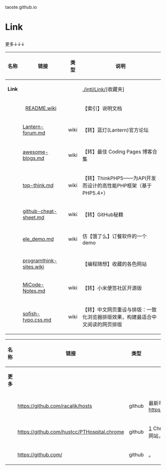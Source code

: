 taoste.github.io

<h1>Link</h1>
更多↓↓↓
{|
! 名称 !! 链接 !! 类型 !! 说明
|-
| '''Link''' || &nbsp;  ||  &nbsp; || [https://github.com/taoste/taoste.github.io/tree/master/intl/Link ./intl/Link/][收藏夹] 
|-
|  &nbsp;  ||   [https://github.com/taoste/taoste.github.io/blob/master/intl/Link/README.wiki README.wiki] ||  &nbsp;  || 【索引】说明文档
|-
|  &nbsp; || [https://github.com/taoste/taoste.github.io/blob/master/intl/Link/Lantern-forum.md Lantern-forum.md] || wiki || 
【转】蓝灯(Lantern)官方论坛
|-
|  &nbsp; || [https://github.com/taoste/taoste.github.io/blob/master/intl/Link/awesome-blogs.md awesome-blogs.md] || wiki || 
【转】最佳 Coding Pages 博客合集
|-
|  &nbsp; || [https://github.com/taoste/taoste.github.io/blob/master/intl/Link/top-think.md top-think.md] || wiki || 
【转】ThinkPHP5——为API开发而设计的高性能PHP框架（基于PHP5.4+）
|-
|  &nbsp; || [https://github.com/taoste/taoste.github.io/blob/master/intl/Link/github-cheat-sheet.md github-cheat-sheet.md] || wiki || 【转】GitHub秘籍
|-
|  &nbsp; || [https://github.com/taoste/taoste.github.io/blob/master/intl/Link/ele_demo.md ele_demo.md] || wiki ||仿【饿了么】订餐软件的一个demo
|-
|  &nbsp;  || [https://github.com/taoste/taoste.github.io/blob/master/intl/Link/programthink-sites.wiki programthink-sites.wiki] ||  &nbsp;  || 【编程随想】收藏的各色网站
|-
|  &nbsp; || [https://github.com/taoste/taoste.github.io/blob/master/intl/Link/MiCode-Notes.md MiCode-Notes.md] || wiki ||【转】小米便签社区开源版
|-
|  &nbsp; || [https://github.com/taoste/taoste.github.io/blob/master/intl/Link/sofish-typo.css.md sofish-typo.css.md] || wiki ||【转】中文网页重设与排版：一致化浏览器排版效果，构建最适合中文阅读的网页排版
|}

{|
! 名称 !! 链接 !! 类型 !! 说明
|-
| '''更多'''  || &nbsp;  ||  &nbsp; || &nbsp;
|-
|  &nbsp; || https://github.com/racaljk/hosts ||  github || 最新可用的google hosts文件。镜像： https://coding.net/u/scaffrey/p/hosts/git
|-
|  &nbsp; || https://github.com/hustcc/PTHospital.chrome  ||  github || [http://hust.cc/WjR1D3] Chrome浏览器插件——打开莆田系医院网站，发出警告提醒、显示医院信息。 
|-
|  &nbsp; || https://github.com/  ||  github || 。 
|}


